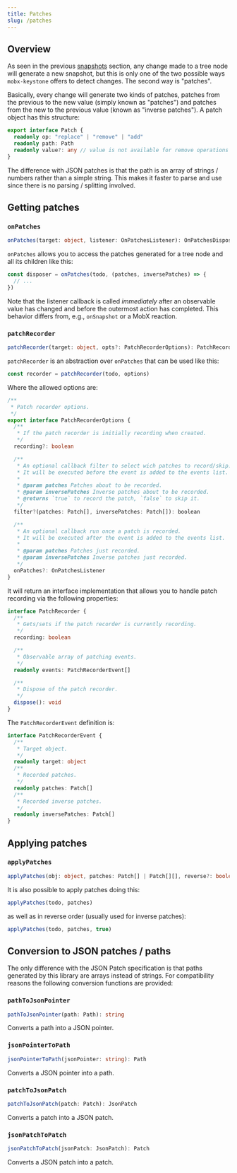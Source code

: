 ```yaml
---
title: Patches
slug: /patches
---
```


## Overview

As seen in the previous [snapshots](./snapshots.mdx) section, any change made to a tree node will generate a new snapshot, but this is only one of the two possible ways `mobx-keystone` offers to detect changes. The second way is "patches".

Basically, every change will generate two kinds of patches, patches from the previous to the new value (simply known as "patches") and patches from the new to the previous value (known as "inverse patches"). A patch object has this structure:

```ts
export interface Patch {
  readonly op: "replace" | "remove" | "add"
  readonly path: Path
  readonly value?: any // value is not available for remove operations
}
```

The difference with JSON patches is that the path is an array of strings / numbers rather than a simple string. This makes it faster to parse and use since there is no parsing / splitting involved.

## Getting patches

### `onPatches`

```ts
onPatches(target: object, listener: OnPatchesListener): OnPatchesDisposer
```

`onPatches` allows you to access the patches generated for a tree node and all its children like this:

```ts
const disposer = onPatches(todo, (patches, inversePatches) => {
  // ...
})
```

Note that the listener callback is called _immediately_ after an observable value has changed and before the outermost action has completed. This behavior differs from, e.g., `onSnapshot` or a MobX reaction.

### `patchRecorder`

```ts
patchRecorder(target: object, opts?: PatchRecorderOptions): PatchRecorder
```

`patchRecorder` is an abstraction over `onPatches` that can be used like this:

```ts
const recorder = patchRecorder(todo, options)
```

Where the allowed options are:

```ts
/**
 * Patch recorder options.
 */
export interface PatchRecorderOptions {
  /**
   * If the patch recorder is initially recording when created.
   */
  recording?: boolean

  /**
   * An optional callback filter to select wich patches to record/skip.
   * It will be executed before the event is added to the events list.
   *
   * @param patches Patches about to be recorded.
   * @param inversePatches Inverse patches about to be recorded.
   * @returns `true` to record the patch, `false` to skip it.
   */
  filter?(patches: Patch[], inversePatches: Patch[]): boolean

  /**
   * An optional callback run once a patch is recorded.
   * It will be executed after the event is added to the events list.
   *
   * @param patches Patches just recorded.
   * @param inversePatches Inverse patches just recorded.
   */
  onPatches?: OnPatchesListener
}
```

It will return an interface implementation that allows you to handle patch recording via the following properties:

```ts
interface PatchRecorder {
  /**
   * Gets/sets if the patch recorder is currently recording.
   */
  recording: boolean

  /**
   * Observable array of patching events.
   */
  readonly events: PatchRecorderEvent[]

  /**
   * Dispose of the patch recorder.
   */
  dispose(): void
}
```

The `PatchRecorderEvent` definition is:

```ts
interface PatchRecorderEvent {
  /**
   * Target object.
   */
  readonly target: object
  /**
   * Recorded patches.
   */
  readonly patches: Patch[]
  /**
   * Recorded inverse patches.
   */
  readonly inversePatches: Patch[]
}
```

## Applying patches

### `applyPatches`

```ts
applyPatches(obj: object, patches: Patch[] | Patch[][], reverse?: boolean): void
```

It is also possible to apply patches doing this:

```ts
applyPatches(todo, patches)
```

as well as in reverse order (usually used for inverse patches):

```ts
applyPatches(todo, patches, true)
```

## Conversion to JSON patches / paths

The only difference with the JSON Patch specification is that paths generated by this library are arrays instead of strings.
For compatibility reasons the following conversion functions are provided:

### `pathToJsonPointer`

```ts
pathToJsonPointer(path: Path): string
```

Converts a path into a JSON pointer.

### `jsonPointerToPath`

```ts
jsonPointerToPath(jsonPointer: string): Path
```

Converts a JSON pointer into a path.

### `patchToJsonPatch`

```ts
patchToJsonPatch(patch: Patch): JsonPatch
```

Converts a patch into a JSON patch.

### `jsonPatchToPatch`

```ts
jsonPatchToPatch(jsonPatch: JsonPatch): Patch
```

Converts a JSON patch into a patch.
